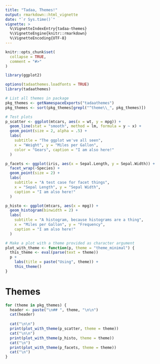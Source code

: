 ```yaml
---
title: "Tadaa, Themes!"
output: rmarkdown::html_vignette
date: "`r Sys.time()`"
vignette: >
  %\VignetteIndexEntry{tadaa-themes}
  %\VignetteEngine{knitr::rmarkdown}
  %\VignetteEncoding{UTF-8}
---
```


```r
knitr::opts_chunk$set(
  collapse = TRUE,
  comment = "#>"
)
```

```r
library(ggplot2)

options(tadaathemes.loadfonts = TRUE)
library(tadaathemes)

# List all themes in package
pkg_themes <- getNamespaceExports("tadaathemes")
pkg_themes <- sort(pkg_themes[grepl("^theme\\_", pkg_themes)])

# Test plots
p_scatter <- ggplot(mtcars, aes(x = wt, y = mpg)) +
  geom_line(stat = "smooth", method = lm, formula = y ~ x) +
  geom_point(size = 2, alpha = .5) +
  labs(
    subtitle = "The ggplot we've all seen",
    x = "Weight", y = "Miles per Gallon",
    color = "Gears", caption = "I am also here!"
  )

p_facets <- ggplot(iris, aes(x = Sepal.Length, y = Sepal.Width)) +
  facet_wrap(~Species) +
  geom_point(size = 2) +
  labs(
    subtitle = "A test case for facet things",
    x = "Sepal Length", y = "Sepal Width",
    caption = "I am also here!"
  )

p_histo <- ggplot(mtcars, aes(x = mpg)) +
  geom_histogram(binwidth = 2) +
  labs(
    subtitle = "A histogram, because histograms are a thing",
    x = "Miles per Gallon", y = "Frequency",
    caption = "I am also here!"
  )

# Make a plot with a theme provided as character argument
plot_with_theme <- function(p, theme = "theme_minimal") {
  this_theme <- eval(parse(text = theme))
  p + 
    labs(title = paste("Using", theme)) +
    this_theme()
}
```

# Themes

```r
for (theme in pkg_themes) {
  header <- paste("\n## ", theme, "\n\n")
  cat(header)
  
  cat("\n\n")
  print(plot_with_theme(p_scatter, theme = theme))
  cat("\n\n")
  print(plot_with_theme(p_histo, theme = theme))
  cat("\n")
  print(plot_with_theme(p_facets, theme = theme))
  cat("\n")
}
```

